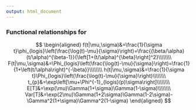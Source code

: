 ```yaml
---
output: html_document
---
```


### Functional relationships for <script type='math/tex'>T \sim LOGLOGIS(\mu,\sigma),\;\;T\in(0,\infty)</script>

$$
\begin{aligned}
f(t|\mu,\sigma)&=\frac{1}{\sigma t}\phi_{logis}\left(\frac{\log(t)-\mu}{\sigma}\right)=\frac{(\beta/\alpha)(t/\alpha)^{\beta-1}}{\left[1+(t/\alpha)^{\beta}\right]^2}\\\\\\\\
F(t|\mu,\sigma)&=\Phi_{logis}\left(\frac{\log(t)-\mu}{\sigma}\right)=\frac{1}{1+\left(t/\alpha\right)^{-\beta}}\\\\\\\\
h(t|\mu,\sigma)&=\frac{1}{\sigma t}\Phi_{logis}\left(\frac{\log(t)-\mu}{\sigma}\right)\\\\\\\\
t_{p}&=\exp\left[\mu+\Phi^{-1}_{logis}(p)\sigma\right]\\\\\\\\
E[T]&=\exp(\mu)\Gamma(1+\sigma)\Gamma(1-\sigma)\\\\\\\\
Var[T]&=\exp(2\mu)\Gamma(1+2\sigma)\Gamma(1-2\sigma)-\Gamma^2(1+\sigma)\Gamma^2(1-\sigma)
\end{aligned}
$$
